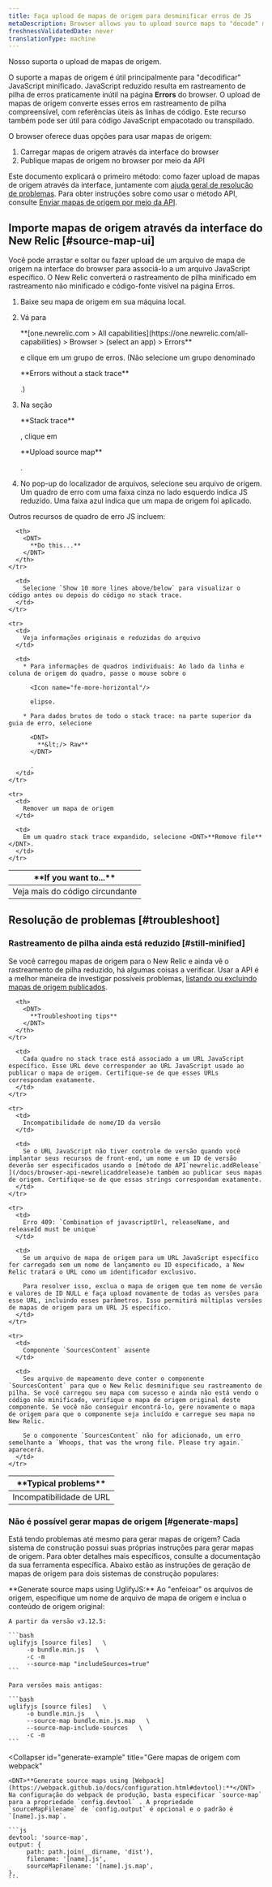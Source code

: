 ```yaml
---
title: Faça upload de mapas de origem para desminificar erros de JS
metaDescription: Browser allows you to upload source maps to "decode" minified JavaScript; this allows you to understand your error stack traces in the browser UI.
freshnessValidatedDate: never
translationType: machine
---
```


Nosso [<InlinePopover type="browser"/>](/docs/browser/new-relic-browser/getting-started/introduction-new-relic-browser)suporta o upload de mapas de origem.

O suporte a mapas de origem é útil principalmente para "decodificar" JavaScript minificado. JavaScript reduzido resulta em rastreamento de pilha de erros praticamente inútil na página <DNT>**Errors**</DNT> do browser. O upload de mapas de origem converte esses erros em rastreamento de pilha compreensível, com referências úteis às linhas de código. Este recurso também pode ser útil para código JavaScript empacotado ou transpilado.

O browser oferece duas opções para usar mapas de origem:

1. Carregar mapas de origem através da interface do browser
2. Publique mapas de origem no browser por meio da API

Este documento explicará o primeiro método: como fazer upload de mapas de origem através da interface, juntamente com [ajuda geral de resolução de problemas](#troubleshoot). Para obter instruções sobre como usar o método API, consulte [Enviar mapas de origem por meio da API](/docs/browser/new-relic-browser/browser-pro-features/upload-source-maps-api/).

## Importe mapas de origem através da interface do New Relic [#source-map-ui]

Você pode arrastar e soltar ou fazer upload de um arquivo de mapa de origem na interface do browser para associá-lo a um arquivo JavaScript específico. O New Relic converterá o rastreamento de pilha minificado em rastreamento não minificado e código-fonte visível na página Erros.

1. Baixe seu mapa de origem em sua máquina local.

2. Vá para

   <DNT>
     **[one.newrelic.com > All capabilities](https://one.newrelic.com/all-capabilities) > Browser > (select an app) > Errors**
   </DNT>

   e clique em um grupo de erros. (Não selecione um grupo denominado

   <DNT>
     **Errors without a stack trace**
   </DNT>

   .)

3. Na seção

   <DNT>
     **Stack trace**
   </DNT>

   , clique em

   <DNT>
     **Upload source map**
   </DNT>

   .

4. No pop-up do localizador de arquivos, selecione seu arquivo de origem. Um quadro de erro com uma faixa cinza no lado esquerdo indica JS reduzido. Uma faixa azul indica que um mapa de origem foi aplicado.

Outros recursos de quadro de erro JS incluem:

<table>
  <thead>
    <tr>
      <th style={{ width: "200px" }}>
        <DNT>
          **If you want to...**
        </DNT>
      </th>

      <th>
        <DNT>
          **Do this...**
        </DNT>
      </th>
    </tr>
  </thead>

  <tbody>
    <tr>
      <td>
        Veja mais do código circundante
      </td>

      <td>
        Selecione `Show 10 more lines above/below` para visualizar o código antes ou depois do código no stack trace.
      </td>
    </tr>

    <tr>
      <td>
        Veja informações originais e reduzidas do arquivo
      </td>

      <td>
        * Para informações de quadros individuais: Ao lado da linha e coluna de origem do quadro, passe o mouse sobre o

          <Icon name="fe-more-horizontal"/>

          elipse.

        * Para dados brutos de todo o stack trace: na parte superior da guia de erro, selecione

          <DNT>
            **&lt;/> Raw**
          </DNT>

          .
      </td>
    </tr>

    <tr>
      <td>
        Remover um mapa de origem
      </td>

      <td>
        Em um quadro stack trace expandido, selecione <DNT>**Remove file**</DNT>.
      </td>
    </tr>
  </tbody>
</table>

## Resolução de problemas [#troubleshoot]

### Rastreamento de pilha ainda está reduzido [#still-minified]

Se você carregou mapas de origem para o New Relic e ainda vê o rastreamento de pilha reduzido, há algumas coisas a verificar. Usar a API é a melhor maneira de investigar possíveis problemas, [listando ou excluindo mapas de origem publicados](/docs/push-source-maps-api#publish).

<table>
  <thead>
    <tr>
      <th style={{ width: "200px" }}>
        <DNT>
          **Typical problems**
        </DNT>
      </th>

      <th>
        <DNT>
          **Troubleshooting tips**
        </DNT>
      </th>
    </tr>
  </thead>

  <tbody>
    <tr>
      <td>
        Incompatibilidade de URL
      </td>

      <td>
        Cada quadro no stack trace está associado a um URL JavaScript específico. Esse URL deve corresponder ao URL JavaScript usado ao publicar o mapa de origem. Certifique-se de que esses URLs correspondam exatamente.
      </td>
    </tr>

    <tr>
      <td>
        Incompatibilidade de nome/ID da versão
      </td>

      <td>
        Se o URL JavaScript não tiver controle de versão quando você implantar seus recursos de front-end, um nome e um ID de versão deverão ser especificados usando o [método de API`newrelic.addRelease` ](/docs/browser-api-newrelicaddrelease)e também ao publicar seus mapas de origem. Certifique-se de que essas strings correspondam exatamente.
      </td>
    </tr>

    <tr>
      <td>
        Erro 409: `Combination of javascriptUrl, releaseName, and releaseId must be unique`
      </td>

      <td>
        Se um arquivo de mapa de origem para um URL JavaScript específico for carregado sem um nome de lançamento ou ID especificado, a New Relic tratará o URL como um identificador exclusivo.

        Para resolver isso, exclua o mapa de origem que tem nome de versão e valores de ID NULL e faça upload novamente de todas as versões para esse URL, incluindo esses parâmetros. Isso permitirá múltiplas versões de mapas de origem para um URL JS específico.
      </td>
    </tr>

    <tr>
      <td>
        Componente `SourcesContent` ausente
      </td>

      <td>
        Seu arquivo de mapeamento deve conter o componente `SourcesContent` para que o New Relic desminifique seu rastreamento de pilha. Se você carregou seu mapa com sucesso e ainda não está vendo o código não minificado, verifique o mapa de origem original deste componente. Se você não conseguir encontrá-lo, gere novamente o mapa de origem para que o componente seja incluído e carregue seu mapa no New Relic.

        Se o componente `SourcesContent` não for adicionado, um erro semelhante a `Whoops, that was the wrong file. Please try again.` aparecerá.
      </td>
    </tr>
  </tbody>
</table>

### Não é possível gerar mapas de origem [#generate-maps]

Está tendo problemas até mesmo para gerar mapas de origem? Cada sistema de construção possui suas próprias instruções para gerar mapas de origem. Para obter detalhes mais específicos, consulte a documentação da sua ferramenta específica. Abaixo estão as instruções de geração de mapas de origem para dois sistemas de construção populares:

<CollapserGroup>
  <Collapser
    id="generate-example"
    title="Gere mapas de origem com UglifyJS"
  >
    <DNT>**Generate source maps using UglifyJS:**</DNT> Ao "enfeioar" os arquivos de origem, especifique um nome de arquivo de mapa de origem e inclua o conteúdo de origem original:

    A partir da versão v3.12.5:

    ```bash
    uglifyjs [source files]   \ 
         -o bundle.min.js   \ 
         -c -m
         --source-map "includeSources=true"
    ```

    Para versões mais antigas:

    ```bash
    uglifyjs [source files]   \ 
         -o bundle.min.js   \ 
         --source-map bundle.min.js.map   \ 
         --source-map-include-sources   \ 
         -c -m
    ```
  </Collapser>

  <Collapser
    id="generate-example"
    title="Gere mapas de origem com webpack"
  >
    <DNT>**Generate source maps using [Webpack](https://webpack.github.io/docs/configuration.html#devtool):**</DNT> Na configuração do webpack de produção, basta especificar `source-map` para a propriedade `config.devtool` . A propriedade `sourceMapFilename` de `config.output` é opcional e o padrão é `[name].js.map`.

    ```js
    devtool: 'source-map', 
    output: { 
         path: path.join(__dirname, 'dist'), 
         filename: '[name].js', 
         sourceMapFilename: '[name].js.map', 
    },
    ```
  </Collapser>
</CollapserGroup>
